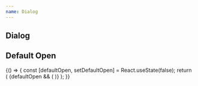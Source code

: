 ```yaml
---
name: Dialog
---
```



## Dialog

<Playground>
  <Box p="$8">
    <Dialog>
      <Dialog.Trigger>New workspace</Dialog.Trigger>
      {(close) => (
        <Dialog.Modal>
          <Dialog.Title level={3}>Create new workspace</Dialog.Title>
          <Box
            pt="$4"
            as="form"
            onSubmit={(e) => {
              e.preventDefault();
              window.alert(e.currentTarget['workspace-name'].value);
            }}
          >
            <TextField placeholder="Carefive" name="workspace-name" label="Workspace name" />
            <Box pb="$10" />
            <Flex flow="row-reverse" space="sm">
              <Button type="submit" variant="primary">
                Create
              </Button>
              <Button onClick={close} variant="flat">
                Cancel
              </Button>
            </Flex>
          </Box>
        </Dialog.Modal>
      )}
    </Dialog>
  </Box>
</Playground>

## Default Open

<Playground>
  {() => {
    const [defaultOpen, setDefaultOpen] = React.useState(false);
    return (
      <Box p="$8">
        <Flex flow="row" cross="center" main="start" space="sm">
          <Box>
            <Switch label="Default open" value={defaultOpen} onChange={setDefaultOpen} />
          </Box>
          {defaultOpen && (
            <Dialog defaultOpen={defaultOpen}>
              <Dialog.Trigger>New workspace</Dialog.Trigger>
              {(close) => (
                <Dialog.Modal>
                  <Dialog.Title level={3}>Create new workspace</Dialog.Title>
                  <Box
                    pt="$4"
                    as="form"
                    onSubmit={(e) => {
                      e.preventDefault();
                      window.alert(e.currentTarget['workspace-name'].value);
                    }}
                  >
                    <TextField placeholder="Carefive" name="workspace-name" label="Workspace name" />
                    <Box pb="$10" />
                    <Flex flow="row-reverse" space="sm">
                      <Button type="submit" variant="primary">
                        Create
                      </Button>
                      <Button onClick={close} variant="flat">
                        Cancel
                      </Button>
                    </Flex>
                  </Box>
                </Dialog.Modal>
              )}
            </Dialog>
          )}
        </Flex>
      </Box>
    );
  }}
</Playground>
